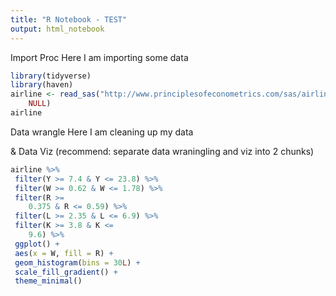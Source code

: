 ```yaml
---
title: "R Notebook - TEST"
output: html_notebook
---
```


Import Proc
Here I am importing some data

```r
library(tidyverse)
library(haven)
airline <- read_sas("http://www.principlesofeconometrics.com/sas/airline.sas7bdat", 
    NULL)
airline
```
Data wrangle
Here I am cleaning up my data

& Data Viz (recommend: separate data wraningling and viz into 2 chunks)
```r
airline %>%
 filter(Y >= 7.4 & Y <= 23.8) %>%
 filter(W >= 0.62 & W <= 1.78) %>%
 filter(R >= 
    0.375 & R <= 0.59) %>%
 filter(L >= 2.35 & L <= 6.9) %>%
 filter(K >= 3.8 & K <= 
    9.6) %>%
 ggplot() +
 aes(x = W, fill = R) +
 geom_histogram(bins = 30L) +
 scale_fill_gradient() +
 theme_minimal()
```



